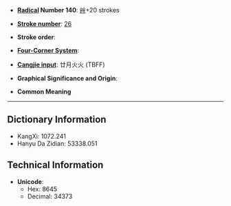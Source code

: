 * '''[[Wiktionary:Chinese radical index| Radical]] Number 140''': [[Wiktionary:Chinese radical index 艸|艸]]+20 strokes

* '''[[Wiktionary:Chinese total strokes index|Stroke number]]''': [[Wiktionary:Chinese total strokes index 26|26]]

* '''Stroke order''': 

* '''[[Wiktionary:Chinese four corner index|Four-Corner System]]''': 

* '''[[Wiktionary:Chinese Cangjie index|Cangjie input]]''': 廿月火火 (TBFF)

* '''Graphical Significance and Origin''': 

* '''Common Meaning'''

----

== Dictionary Information ==

* KangXi: 1072.241
* Hanyu Da Zidian: 53338.051

== Technical Information ==

* '''Unicode''':
** Hex: 8645
** Decimal: 34373